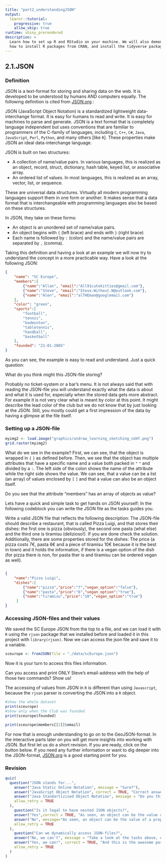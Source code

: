 ```yaml
---
title: "part2_understandingJSON"
output:
  learnr::tutorial:
    progressive: true
    allow_skip: true
runtime: shiny_prerendered
description: >
  Learn how to set up R and RStudio on your machine. We will also demonstrate
  how to install R packages from CRAN, and install the tidyverse package.
---
```

##   2.1.JSON

### Definition

JSON is a text-format for storing and sharing data on the web. It is developed to be understood by humans AND computers equally. The following definition is cited from [JSON.org](https://www.json.org/json-en.html).:
    
::: {#JSONdefinition .message}
JSON (JavaScript Object Notation) is a standardized lightweight data-interchange format. It is easy for humans to read and write. It is easy for machines to parse and generate. JSON is a text format that is completely language independent but uses conventions that are familiar to programmers of the C-family of languages, including `C`, `C++`, `C#`, `Java`, `JavaScript`, `Perl`, `Python`, and many others [like `R`]. These properties make JSON an ideal data-interchange language.

JSON is built on two structures:

* A collection of name/value pairs. In various languages, this is realized as an object, record, struct, dictionary, hash table, keyed list, or associative array.
* An ordered list of values. In most languages, this is realized as an array, vector, list, or sequence.

These are universal data structures. Virtually all modern programming languages support them in one form or another. It makes sense that a data format that is interchangeable with programming languages also be based on these structures.

In JSON, they take on these forms:

* An object is an unordered set of name/value pairs. 
* An object begins with `{` (left brace) and ends with `}` (right brace)
* Each name is followed by `:` (colon) and the name/value pairs are separated by `,` (comma).
:::

Taking this definition and having a look at an example we will now try to understand the concept in a more practicable way.
Have a look at the following JSON:

```json 
{
    "name": "SC Europe",
    "members":[  
        {"name":"Allan", "email":"All91cutekitties@gmail.com"},  
        {"name":"Steve", "email":"Steve.Without.N@outlook.com"},  
        {"name":"Alen", "email":"alTHEman@googlemail.com"}  
    ],
    "color": "green",
    "sports":[
        "football",
        "tennis",
        "badminton",
        "tabletennis",
        "handball",
        "basketball"
    ],
    "founded": "21-01-2005"
}  
```
As you can see, the example is easy to read and understand. Just a quick question: 

:::{.quickquestion}
What do you think might this JSON-file storing?
:::

Probably no ticket-system or a bar's menu. It is not always said that with reading the JSON-file you will understand exactly what the data is about and what it is used for, especially when the stored data gets more abstract. For example it is not very clear what is meant by color at this point. It might describe the lead color of the club but we do not know that by just looking at the JSON. Still, you mostly could get a first impression of the data by having a glimpse at the file itself.

### Setting up a JSON-file
```r
myimg2 <- load.image("graphics/undraw_learning_sketching_nd4f.png")
grid.raster(myimg2)
```
What do we see in the example?
First, we can see, that the object is wrapped in `{` `}` as defined before. Then, we see that the object has multiple attributes that have a specific name and a value both packed in `"` `"` and divided by a `:`. The left side of the colon shows the name of the attribute while the right side shows the value. We can see, that a value can be a list (an array) of values enclosed by `[` `]` and that a value can also be an object itself.

:::{.quickquestion}
Do you see that the attribute "members" has an array of objects as value?
:::

Lets have a quick and simple task to get hands on JSON yourself:
In the following codeblock you can write the JSON file as the tasks guides you. 

:::{#luigisTask .task-message .panel}
:::{.panel-body}
Write a valid JSON file that reflects the following description: 
The JSON-file should describe a restaurant, that is called Pizza Luigi, and that stores their dishes: the first one is pizza (obviously), the second one pasta (what else) and the third one is tiramisu (delizioso!). If you are done check the solution. Additionally, there are some properties stored for the dishes: The price (a pizza costs 7€, pasta 6€ and a piece of tiramisu 10€ because it is the best in town) and it holds the information, if there is a vegan option of the dish (for pizza there is non, for pasta ther is and tiramisu can be ordered vegan as well).

```json

```
```json
{
    "name":"Pizza Luigi",
    "dishes":[
        {"name":"pizza","price":"7","vegan_option":"false"},
        {"name":"pasta","price":"6","vegan_option":"true"},
        {"name":"tiramisu","price":"10","vegan_option":"true"}
     ]
}
```
:::
:::

### Accessing JSON-files and their values

We saved the SC Europe JSON from the top to a file, and we can load it with `R` using the `rjson` package that we installed before and loaded it in this project with `library(rjson)`. Now we can access the json file and save it to a variable.

```r
sceurope <- fromJSON(file = "./data/scEurope.json")
```

Now it is your turn to access this files information. 

:::{.quickquestion}
Can you access and print ONLY Steve's email-address with the help of those two commands? Show us!
:::

The accessing of values from JSON in `R` is different than using `Javascript`, because the `rjson` parser is converting the JSON into a `R` object.

```r
#show the whole dataset
print(sceurope)
#show only when the Club was founded
print(sceurope$founded)
```
```r
print(sceurope$members[[2]]$email)
```

For now that is enough understanding to go on to the GeoJSON-format. In the interactive parts later on you will get more insights into working with JSON. But first let us do a short revision. If you are ready, click on the button below.
If you need any further information or want to dig deeper into the JSON-format, [JSON.org](https://www.json.org/json-en.html) is a good starting point for you.

### Revision
```r
quiz(
  question("JSON stands for...",
    answer("Java Static Online Notation", message = "Sure?"),
    answer("JavaScript Object Notation", correct = TRUE, "Correct answer"),
    answer("Java Standartizised Object Notation", message = "Do you think this has something to do with Java?" ),
    allow_retry = TRUE
  ),
    question("Is it legal to have nested JSON objects?",
    answer("Yes",correct = TRUE, "As seen, an object can be the value of a property of another object"),
    answer("No", message="As seen, an object can be the value of a property of another object"),
    allow_retry = TRUE
  ),
    question("Can we dynamically access JSON-files?",
    answer("No, we can't", message = "Take a look at the tasks above, one more time."),
    answer("Yes, we can!", correct = TRUE, "And this is the awesome part about JSON!"),
    allow_retry = TRUE
  )
)
```
